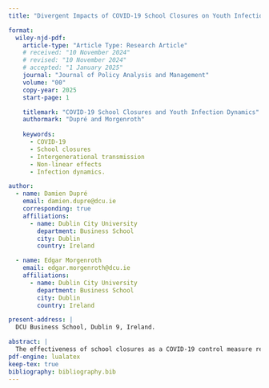 ```yaml
---
title: "Divergent Impacts of COVID-19 School Closures on Youth Infection Dynamics: Evidence from 12 European Countries"

format:
  wiley-njd-pdf:
    article-type: "Article Type: Research Article"
    # received: "10 November 2024"
    # revised: "10 November 2024"
    # accepted: "1 January 2025"
    journal: "Journal of Policy Analysis and Management"
    volume: "00"
    copy-year: 2025
    start-page: 1

    titlemark: "COVID-19 School Closures and Youth Infection Dynamics"
    authormark: "Dupré and Morgenroth"
    
    keywords:
      - COVID-19
      - School closures
      - Intergenerational transmission
      - Non-linear effects
      - Infection dynamics.

author:
  - name: Damien Dupré
    email: damien.dupre@dcu.ie
    corresponding: true
    affiliations:
      - name: Dublin City University
        department: Business School
        city: Dublin
        country: Ireland

  - name: Edgar Morgenroth
    email: edgar.morgenroth@dcu.ie
    affiliations:
      - name: Dublin City University
        department: Business School
        city: Dublin
        country: Ireland

present-address: |
  DCU Business School, Dublin 9, Ireland.

abstract: |
  The effectiveness of school closures as a COVID-19 control measure remains a subject of debate. This paper critically reassesses their impact by examining infection trends across various age groups in 12 European countries. We apply a dual analytical approach: Generalised Additive Models (GAMs) are used to capture complex, non-linear effects of closures on age-specific case numbers, while Transfer Entropy (TE) is employed to quantify directional transmission patterns between these age groups. Our findings reveal deviations from commonly held assumptions. While school closures were associated with a non-linear decline in overall national COVID-19 cases, the effects on children and young adults varied considerably. A consistent downward trend in infections was seen only in the pre-school age group. In contrast, school-aged children experienced a marked rise in COVID-19 cases following an initial period of stability or slight decrease after closures began. The Transfer Entropy analysis also identified asymmetric, directional patterns in transmission, revealing that infection trends in specific age groups could predict subsequent changes in others. These results challenge the assumption that school closures uniformly benefit younger populations and emphasise the need for age-specific analysis in pandemic planning and support the development of more nuanced, evidence-based public health policies.
pdf-engine: lualatex
keep-tex: true
bibliography: bibliography.bib
---
```


